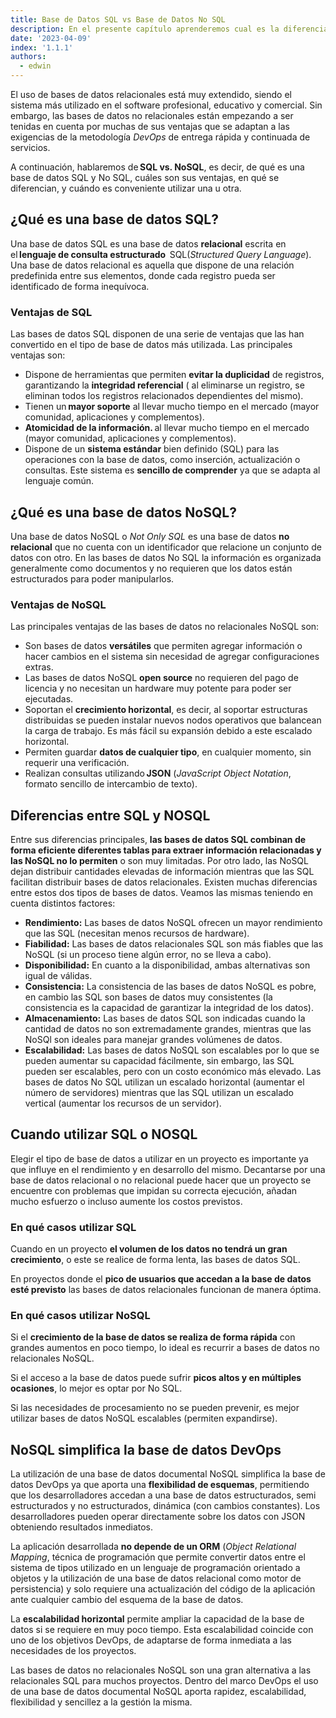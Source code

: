 ```yaml
---
title: Base de Datos SQL vs Base de Datos No SQL
description: En el presente capítulo aprenderemos cual es la diferencia entre una base de datos SQL y una base de datos No-SQL.
date: '2023-04-09'
index: '1.1.1'
authors:
  - edwin
---
```


El uso de bases de datos relacionales está muy extendido,
siendo el sistema más utilizado en el software profesional,
educativo y comercial. Sin embargo, las bases de datos no
relacionales están empezando a ser tenidas en cuenta por
muchas de sus ventajas que se adaptan a las exigencias
de la metodología _DevOps_ de entrega rápida y continuada
de servicios.

A continuación, hablaremos de **SQL vs. NoSQL**,
es decir, de qué es una base de datos SQL y No SQL,
cuáles son sus ventajas, en qué se diferencian, y cuándo
es conveniente utilizar una u otra.

## ¿Qué es una base de datos SQL?

Una base de datos SQL es una base de datos **relacional**
escrita en el **lenguaje de consulta estructurado** 
SQL(_Structured Query Language_). Una base de datos
relacional es aquella que dispone de una relación
predefinida entre sus elementos, donde cada registro
pueda ser identificado de forma inequívoca.

### Ventajas de SQL

Las bases de datos SQL disponen de una serie de ventajas
que las han convertido en el tipo de base de datos más
utilizada. Las principales ventajas son:

- Dispone de herramientas que permiten **evitar la duplicidad**
  de registros, garantizando la **integridad referencial** (
  al eliminarse un registro, se eliminan todos los registros
  relacionados dependientes del mismo).
- Tienen un **mayor soporte** al llevar mucho tiempo en el
  mercado (mayor comunidad, aplicaciones y complementos).
- **Atomicidad de la información.** al llevar mucho tiempo
  en el mercado (mayor comunidad, aplicaciones y complementos).
- Dispone de un **sistema estándar** bien definido (SQL)
  para las operaciones con la base de datos, como inserción,
  actualización o consultas. Este sistema es **sencillo de
  comprender** ya que se adapta al lenguaje común.

## ¿Qué es una base de datos NoSQL?

Una base de datos NoSQL o _Not Only SQL_ es una base de datos
**no relacional** que no cuenta con un identificador que
relacione un conjunto de datos con otro. En las bases de
datos No SQL la información es organizada generalmente como
documentos y no requieren que los datos están estructurados
para poder manipularlos.

### Ventajas de NoSQL

Las principales ventajas de las bases de datos no
relacionales NoSQL son:

- Son bases de datos **versátiles** que permiten agregar
  información o hacer cambios en el sistema sin necesidad de
  agregar configuraciones extras.
- Las bases de datos NoSQL **open source** no requieren del
  pago de licencia y no necesitan un hardware muy potente para
  poder ser ejecutadas.
- Soportan el **crecimiento horizontal**, es decir, al soportar
  estructuras distribuidas se pueden instalar nuevos nodos
  operativos que balancean la carga de trabajo. Es más fácil
  su expansión debido a este escalado horizontal.
- Permiten guardar **datos de cualquier tipo**, en cualquier
  momento, sin requerir una verificación.
- Realizan consultas utilizando **JSON** (_JavaScript Object
  Notation_, formato sencillo de intercambio de texto).

## Diferencias entre SQL y NOSQL

Entre sus diferencias principales, **las bases de datos SQL
combinan de forma eficiente diferentes tablas para extraer
información relacionadas y las NoSQL no lo permiten**
o son muy limitadas. Por otro lado, las NoSQL dejan distribuir
cantidades elevadas de información mientras que las SQL facilitan
distribuir bases de datos relacionales.
Existen muchas diferencias entre estos dos tipos de bases de datos.
Veamos las mismas teniendo en cuenta distintos factores:

- **Rendimiento:** Las bases de datos NoSQL ofrecen un mayor
  rendimiento que las SQL (necesitan menos recursos de hardware).
- **Fiabilidad:** Las bases de datos relacionales SQL son más
  fiables que las NoSQL (si un proceso tiene algún error, no se
  lleva a cabo).
- **Disponibilidad:** En cuanto a la disponibilidad, ambas
  alternativas son igual de válidas.
- **Consistencia:** La consistencia de las bases de datos NoSQL
  es pobre, en cambio las SQL son bases de datos muy consistentes
  (la consistencia es la capacidad de garantizar la integridad de
  los datos).
- **Almacenamiento:** Las bases de datos SQL son indicadas cuando
  la cantidad de datos no son extremadamente grandes, mientras que
  las NoSQl son ideales para manejar grandes volúmenes de datos.
- **Escalabilidad:** Las bases de datos NoSQL son escalables por
  lo que se pueden aumentar su capacidad fácilmente, sin embargo,
  las SQL pueden ser escalables, pero con un costo económico más
  elevado. Las bases de datos No SQL utilizan un escalado horizontal
  (aumentar el número de servidores) mientras que las SQL utilizan un
  escalado vertical (aumentar los recursos de un servidor).

## Cuando utilizar SQL o NOSQL

Elegir el tipo de base de datos a utilizar en un
proyecto es importante ya que influye en el rendimiento
y en desarrollo del mismo. Decantarse por una base de datos
relacional o no relacional puede hacer que un proyecto se
encuentre con problemas que impidan su correcta ejecución,
añadan mucho esfuerzo o incluso aumente los costos previstos.

### En qué casos utilizar SQL

Cuando en un proyecto **el volumen de los datos no tendrá
un gran crecimiento**, o este se realice de forma lenta, las
bases de datos SQL.

En proyectos donde el **pico de usuarios que accedan a la
base de datos esté previsto** las bases de datos relacionales
funcionan de manera óptima.

### En qué casos utilizar NoSQL

Si el **crecimiento de la base de datos se realiza de forma
rápida** con grandes aumentos en poco tiempo, lo ideal es
recurrir a bases de datos no relacionales NoSQL.

Si el acceso a la base de datos puede sufrir **picos altos
y en múltiples ocasiones**, lo mejor es optar por No SQL.

Si las necesidades de procesamiento no se pueden prevenir,
es mejor utilizar bases de datos NoSQL escalables (permiten
expandirse).

## NoSQL simplifica la base de datos DevOps

La utilización de una base de datos documental NoSQL simplifica
la base de datos DevOps ya que aporta una **flexibilidad de
esquemas**, permitiendo que los desarrolladores accedan a una
base de datos estructurados, semi estructurados y no
estructurados, dinámica (con cambios constantes). Los
desarrolladores pueden operar directamente sobre los datos
con JSON obteniendo resultados inmediatos.

La aplicación desarrollada **no depende de un ORM** (_Object
Relational Mapping_, técnica de programación que permite
convertir datos entre el sistema de tipos utilizado en un
lenguaje de programación orientado a objetos y la utilización
de una base de datos relacional como motor de persistencia)
y solo requiere una actualización del código de la aplicación
ante cualquier cambio del esquema de la base de datos.

La **escalabilidad horizontal** permite ampliar la capacidad
de la base de datos si se requiere en muy poco tiempo. Esta
escalabilidad coincide con uno de los objetivos DevOps, de
adaptarse de forma inmediata a las necesidades de los proyectos.

Las bases de datos no relacionales NoSQL son una gran alternativa
a las relacionales SQL para muchos proyectos. Dentro del marco
DevOps el uso de una base de datos documental NoSQL aporta
rapidez, escalabilidad, flexibilidad y sencillez a la gestión
la misma.
